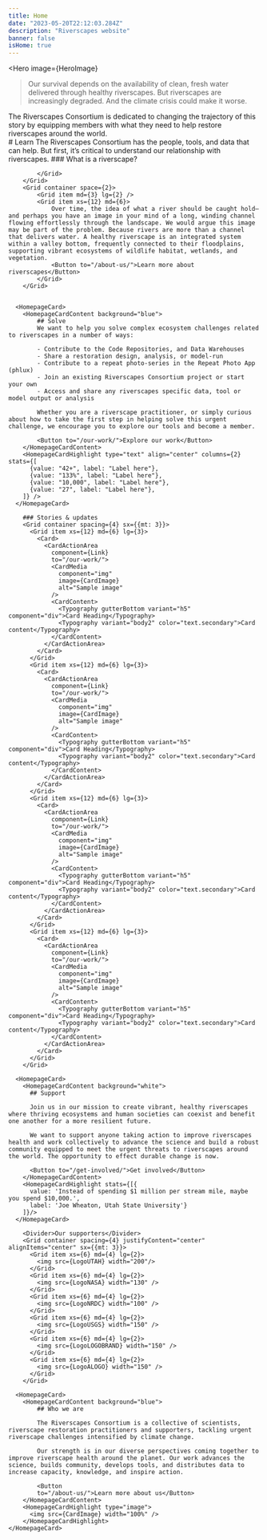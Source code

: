 ```yaml
---
title: Home
date: "2023-05-20T22:12:03.284Z"
description: "Riverscapes website"
banner: false
isHome: true
---
```






<Hero
    image={HeroImage}
>
> Our survival depends on the availability of clean, fresh water delivered through healthy riverscapes. But riverscapes are increasingly degraded. And the climate crisis could make it worse.

The Riverscapes Consortium is dedicated to changing the trajectory of this story by equipping members with what they need to help restore riverscapes around the world.        
</Hero>
    <Grid container space={2}>
        <Grid item md={3} lg={2} />
        <Grid item xs={12} md={6}>
            # Learn
            The Riverscapes Consortium has the people, tools, and data that can help. But first, it’s critical to understand our relationship with riverscapes.
            ### What is a riverscape?
          </Grid>
        </Grid>
        <Grid container space={2}>
            <Grid item md={5} lg={4} />
            <Grid item xs={12}  md={6}>

            </Grid>
        </Grid>
        <Grid container space={2}>
            <Grid item md={3} lg={2} />
            <Grid item xs={12} md={6}>
                Over time, the idea of what a river should be caught hold—and perhaps you have an image in your mind of a long, winding channel flowing effortlessly through the landscape. We would argue this image may be part of the problem. Because rivers are more than a channel that delivers water. A healthy riverscape is an integrated system within a valley bottom, frequently connected to their floodplains, supporting vibrant ecosystems of wildlife habitat, wetlands, and vegetation.
                <Button to="/about-us/">Learn more about riverscapes</Button>
            </Grid>
        </Grid>


      <HomepageCard>
        <HomepageCardContent background="blue">
            ## Solve
            We want to help you solve complex ecosystem challenges related to riverscapes in a number of ways:

            - Contribute to the Code Repositories, and Data Warehouses
            - Share a restoration design, analysis, or model-run
            - Contribute to a repeat photo-series in the Repeat Photo App (phlux)
            - Join an existing Riverscapes Consortium project or start your own
            - Access and share any riverscapes specific data, tool or model output or analysis

            Whether you are a riverscape practitioner, or simply curious about how to take the first step in helping solve this urgent challenge, we encourage you to explore our tools and become a member.

            <Button to="/our-work/">Explore our work</Button>
        </HomepageCardContent>
        <HomepageCardHighlight type="text" align="center" columns={2} stats={[
          {value: "42+", label: "Label here"},
          {value: "133%", label: "Label here"},
          {value: "10,000", label: "Label here"},
          {value: "27", label: "Label here"},
        ]} />
      </HomepageCard>

        ### Stories & updates
        <Grid container spacing={4} sx={{mt: 3}}>
          <Grid item xs={12} md={6} lg={3}>
            <Card>
              <CardActionArea
                component={Link}
                to="/our-work/">
                <CardMedia
                  component="img"
                  image={CardImage}
                  alt="Sample image"
                />
                <CardContent>
                  <Typography gutterBottom variant="h5" component="div">Card Heading</Typography>
                  <Typography variant="body2" color="text.secondary">Card content</Typography>
                </CardContent>
              </CardActionArea>
            </Card>
          </Grid>
          <Grid item xs={12} md={6} lg={3}>
            <Card>
              <CardActionArea
                component={Link}
                to="/our-work/">
                <CardMedia
                  component="img"
                  image={CardImage}
                  alt="Sample image"
                />
                <CardContent>
                  <Typography gutterBottom variant="h5" component="div">Card Heading</Typography>
                  <Typography variant="body2" color="text.secondary">Card content</Typography>
                </CardContent>
              </CardActionArea>
            </Card>
          </Grid>
          <Grid item xs={12} md={6} lg={3}>
            <Card>
              <CardActionArea
                component={Link}
                to="/our-work/">
                <CardMedia
                  component="img"
                  image={CardImage}
                  alt="Sample image"
                />
                <CardContent>
                  <Typography gutterBottom variant="h5" component="div">Card Heading</Typography>
                  <Typography variant="body2" color="text.secondary">Card content</Typography>
                </CardContent>
              </CardActionArea>
            </Card>
          </Grid>
          <Grid item xs={12} md={6} lg={3}>
            <Card>
              <CardActionArea
                component={Link}
                to="/our-work/">
                <CardMedia
                  component="img"
                  image={CardImage}
                  alt="Sample image"
                />
                <CardContent>
                  <Typography gutterBottom variant="h5" component="div">Card Heading</Typography>
                  <Typography variant="body2" color="text.secondary">Card content</Typography>
                </CardContent>
              </CardActionArea>
            </Card>
          </Grid>
        </Grid>

      <HomepageCard>
        <HomepageCardContent background="white">
          ## Support
          
          Join us in our mission to create vibrant, healthy riverscapes where thriving ecosystems and human societies can coexist and benefit one another for a more resilient future.

          We want to support anyone taking action to improve riverscapes health and work collectively to advance the science and build a robust community equipped to meet the urgent threats to riverscapes around the world. The opportunity to effect durable change is now.
          
          <Button to="/get-involved/">Get involved</Button>
        </HomepageCardContent>
        <HomepageCardHighlight stats={[{
          value: 'Instead of spending $1 million per stream mile, maybe you spend $10,000.',
          label: 'Joe Wheaton, Utah State University'}
        ]}/>
      </HomepageCard>

        <Divider>Our supporters</Divider>
        <Grid container spacing={4} justifyContent="center" alignItems="center" sx={{mt: 3}}>
          <Grid item xs={6} md={4} lg={2}>
            <img src={LogoUTAH} width="200"/>
          </Grid>
          <Grid item xs={6} md={4} lg={2}>
            <img src={LogoNASA} width="130" />
          </Grid>
          <Grid item xs={6} md={4} lg={2}>
            <img src={LogoNRDC} width="100" />
          </Grid>
          <Grid item xs={6} md={4} lg={2}>
            <img src={LogoUSGS} width="150" />
          </Grid>
          <Grid item xs={6} md={4} lg={2}>
            <img src={LogoLOGOBRAND} width="150" />
          </Grid>
          <Grid item xs={6} md={4} lg={2}>
            <img src={LogoALOGO} width="150" />
          </Grid>
        </Grid>

      <HomepageCard>
        <HomepageCardContent background="blue">
            ## Who we are
            
            The Riverscapes Consortium is a collective of scientists, riverscape restoration practitioners and supporters, tackling urgent riverscape challenges intensified by climate change.
            
            Our strength is in our diverse perspectives coming together to improve riverscape health around the planet. Our work advances the science, builds community, develops tools, and distributes data to increase capacity, knowledge, and inspire action.
            
            <Button 
            to="/about-us/">Learn more about us</Button>
        </HomepageCardContent>
        <HomepageCardHighlight type="image">
          <img src={CardImage} width="100%" />
        </HomepageCardHighlight>
    </HomepageCard>
